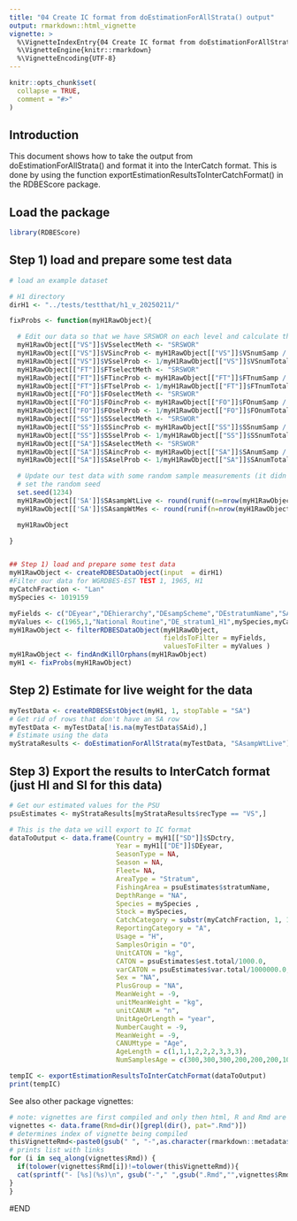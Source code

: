 ```yaml
---
title: "04 Create IC format from doEstimationForAllStrata() output"
output: rmarkdown::html_vignette
vignette: >
  %\VignetteIndexEntry{04 Create IC format from doEstimationForAllStrata}
  %\VignetteEngine{knitr::rmarkdown}
  %\VignetteEncoding{UTF-8}
---
```


```r
knitr::opts_chunk$set(
  collapse = TRUE,
  comment = "#>"
)
```

## Introduction
This document shows how to take the output from doEstimationForAllStrata() and format it into the InterCatch format. This is done by using the function exportEstimationResultsToInterCatchFormat() in the RDBEScore package.

## Load the package

```r
library(RDBEScore)
```

## Step 1) load and prepare some test data 

```r
# load an example dataset

# H1 directory
dirH1 <- "../tests/testthat/h1_v_20250211/"

fixProbs <- function(myH1RawObject){

  # Edit our data so that we have SRSWOR on each level and calculate the probs
  myH1RawObject[["VS"]]$VSselectMeth <- "SRSWOR"
  myH1RawObject[["VS"]]$VSincProb <- myH1RawObject[["VS"]]$VSnumSamp / myH1RawObject[["VS"]]$VSnumTotal
  myH1RawObject[["VS"]]$VSselProb <- 1/myH1RawObject[["VS"]]$VSnumTotal
  myH1RawObject[["FT"]]$FTselectMeth <- "SRSWOR"
  myH1RawObject[["FT"]]$FTincProb <- myH1RawObject[["FT"]]$FTnumSamp / myH1RawObject[["FT"]]$FTnumTotal
  myH1RawObject[["FT"]]$FTselProb <- 1/myH1RawObject[["FT"]]$FTnumTotal
  myH1RawObject[["FO"]]$FOselectMeth <- "SRSWOR"
  myH1RawObject[["FO"]]$FOincProb <- myH1RawObject[["FO"]]$FOnumSamp / myH1RawObject[["FO"]]$FOnumTotal
  myH1RawObject[["FO"]]$FOselProb <- 1/myH1RawObject[["FO"]]$FOnumTotal
  myH1RawObject[["SS"]]$SSselectMeth <- "SRSWOR"
  myH1RawObject[["SS"]]$SSincProb <- myH1RawObject[["SS"]]$SSnumSamp / myH1RawObject[["SS"]]$SSnumTotal
  myH1RawObject[["SS"]]$SSselProb <- 1/myH1RawObject[["SS"]]$SSnumTotal
  myH1RawObject[["SA"]]$SAselectMeth <- "SRSWOR"
  myH1RawObject[["SA"]]$SAincProb <- myH1RawObject[["SA"]]$SAnumSamp / myH1RawObject[["SA"]]$SAnumTotal
  myH1RawObject[["SA"]]$SAselProb <- 1/myH1RawObject[["SA"]]$SAnumTotal

  # Update our test data with some random sample measurements (it didn't include these)
  # set the random seed
  set.seed(1234)
  myH1RawObject[['SA']]$SAsampWtLive <- round(runif(n=nrow(myH1RawObject[['SA']]),min = 1, max = 100))
  myH1RawObject[['SA']]$SAsampWtMes <- round(runif(n=nrow(myH1RawObject[['SA']]),min = 1, max = 100))

  myH1RawObject

}


## Step 1) load and prepare some test data
myH1RawObject <- createRDBESDataObject(input  = dirH1)
#Filter our data for WGRDBES-EST TEST 1, 1965, H1
myCatchFraction <- "Lan"
mySpecies <- 1019159

myFields <- c("DEyear","DEhierarchy","DEsampScheme","DEstratumName","SAspeCode","SScatchFra")
myValues <- c(1965,1,"National Routine","DE_stratum1_H1",mySpecies,myCatchFraction)
myH1RawObject <- filterRDBESDataObject(myH1RawObject,
                                       fieldsToFilter = myFields,
                                       valuesToFilter = myValues )
myH1RawObject <- findAndKillOrphans(myH1RawObject)
myH1 <- fixProbs(myH1RawObject)

```

## Step 2) Estimate for live weight for the data


```r
myTestData <- createRDBESEstObject(myH1, 1, stopTable = "SA")
# Get rid of rows that don't have an SA row
myTestData <- myTestData[!is.na(myTestData$SAid),]
# Estimate using the data
myStrataResults <- doEstimationForAllStrata(myTestData, "SAsampWtLive")

```

## Step 3) Export the results to InterCatch format (just HI and SI for this data)

```r

# Get our estimated values for the PSU
psuEstimates <- myStrataResults[myStrataResults$recType == "VS",]

# This is the data we will export to IC format
dataToOutput <- data.frame(Country = myH1[["SD"]]$SDctry,
                           Year = myH1[["DE"]]$DEyear,
                           SeasonType = NA,
                           Season = NA,
                           Fleet= NA,
                           AreaType = "Stratum",
                           FishingArea = psuEstimates$stratumName,
                           DepthRange = "NA",
                           Species = mySpecies ,
                           Stock = mySpecies,
                           CatchCategory = substr(myCatchFraction, 1, 1),
                           ReportingCategory = "A",
                           Usage = "H",
                           SamplesOrigin = "O",
                           UnitCATON = "kg",
                           CATON = psuEstimates$est.total/1000.0,
                           varCATON = psuEstimates$var.total/1000000.0,
                           Sex = "NA",
                           PlusGroup = "NA",
                           MeanWeight = -9,
                           unitMeanWeight = "kg",
                           unitCANUM = "n",
                           UnitAgeOrLength = "year",
                           NumberCaught = -9,
                           MeanWeight = -9,
                           CANUMtype = "Age",
                           AgeLength = c(1,1,1,2,2,2,3,3,3),
                           NumSamplesAge = c(300,300,300,200,200,200,100,100,100))

tempIC <- exportEstimationResultsToInterCatchFormat(dataToOutput)
print(tempIC)
```

See also other package vignettes:

```r
# note: vignettes are first compiled and only then html, R and Rmd are moved to folder doc
vignettes <- data.frame(Rmd=dir()[grepl(dir(), pat=".Rmd")])
# determines index of vignette being compiled
thisVignetteRmd<-paste0(gsub(" ", "-",as.character(rmarkdown::metadata$title)),".Rmd")
# prints list with links
for (i in seq_along(vignettes$Rmd)) {
  if(tolower(vignettes$Rmd[i])!=tolower(thisVignetteRmd)){
  cat(sprintf("- [%s](%s)\n", gsub("-"," ",gsub(".Rmd","",vignettes$Rmd[i])), gsub(".Rmd",".html",vignettes$Rmd[i])))
}
}
```

#END
